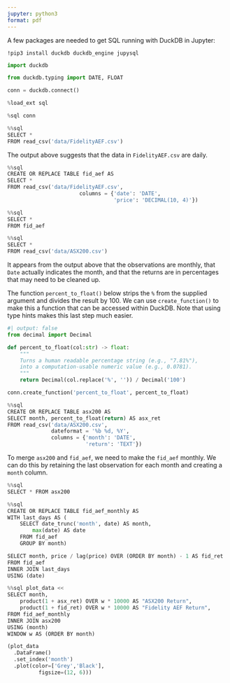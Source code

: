 ```yaml
---
jupyter: python3
format: pdf
---
```


A few packages are needed to get SQL running with DuckDB in Jupyter:

`!pip3 install duckdb duckdb_engine jupysql`

```python
import duckdb

from duckdb.typing import DATE, FLOAT
```

```python
conn = duckdb.connect()
```

```python
%load_ext sql
```

```python
%sql conn
```

```python
%%sql 
SELECT *
FROM read_csv('data/FidelityAEF.csv')
```

The output above suggests that the data in `FidelityAEF.csv` are daily.

```python
%%sql
CREATE OR REPLACE TABLE fid_aef AS 
SELECT * 
FROM read_csv('data/FidelityAEF.csv', 
                       columns = {'date': 'DATE', 
                                  'price': 'DECIMAL(10, 4)'})
```

```python
%%sql
SELECT * 
FROM fid_aef
```

```python
%%sql 
SELECT * 
FROM read_csv('data/ASX200.csv')
```

It appears from the output above that the observations are monthly, that `Date` actually indicates the month, and that the returns are in percentages that may need to be cleaned up.

The function `percent_to_float()` below strips the `%` from the supplied argument and divides the result by 100.
We can use `create_function()` to make this a function that can be accessed within DuckDB.
Note that using type hints makes this last step much easier.

```python
#| output: false
from decimal import Decimal 

def percent_to_float(col:str) -> float:
    """
    Turns a human readable percentage string (e.g., "7.81%"),
    into a computation-usable numeric value (e.g., 0.0781).
    """
    return Decimal(col.replace('%', '')) / Decimal('100')

conn.create_function('percent_to_float', percent_to_float)
```

```python
%%sql
CREATE OR REPLACE TABLE asx200 AS 
SELECT month, percent_to_float(return) AS asx_ret
FROM read_csv('data/ASX200.csv', 
              dateformat = '%b %d, %Y', 
              columns = {'month': 'DATE',
                         'return': 'TEXT'})
```

To merge `asx200` and `fid_aef`, we need to make the `fid_aef` monthly.
We can do this by retaining the last observation for each month and creating a `month` column.

```python
%%sql
SELECT * FROM asx200
```

```python
%%sql
CREATE OR REPLACE TABLE fid_aef_monthly AS
WITH last_days AS (
    SELECT date_trunc('month', date) AS month,
        max(date) AS date
    FROM fid_aef
    GROUP BY month)

SELECT month, price / lag(price) OVER (ORDER BY month) - 1 AS fid_ret
FROM fid_aef
INNER JOIN last_days
USING (date)
```

```python
%%sql plot_data <<
SELECT month,
    product(1 + asx_ret) OVER w * 10000 AS "ASX200 Return",
    product(1 + fid_ret) OVER w * 10000 AS "Fidelity AEF Return",
FROM fid_aef_monthly
INNER JOIN asx200
USING (month)
WINDOW w AS (ORDER BY month)
```

```python
(plot_data
  .DataFrame()
  .set_index('month')
  .plot(color=['Grey','Black'], 
          figsize=(12, 6)))
```


